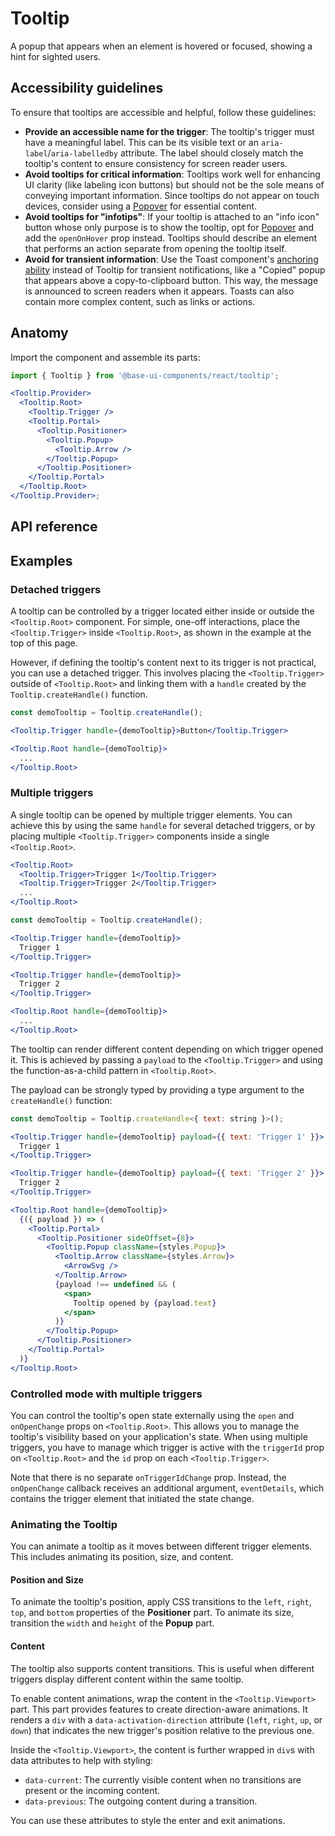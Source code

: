 # Tooltip

<Subtitle>
  A popup that appears when an element is hovered or focused, showing a hint for sighted users.
</Subtitle>
<Meta
  name="description"
  content="A high-quality, unstyled React tooltip component that appears when an element is hovered or focused, showing a hint for sighted users."
/>

<Demo path="./demos/hero" />

## Accessibility guidelines

To ensure that tooltips are accessible and helpful, follow these guidelines:

- **Provide an accessible name for the trigger**: The tooltip's trigger must have a meaningful label. This can be its visible text or an `aria-label`/`aria-labelledby` attribute. The label should closely match the tooltip's content to ensure consistency for screen reader users.
- **Avoid tooltips for critical information**: Tooltips work well for enhancing UI clarity (like labeling icon buttons) but should not be the sole means of conveying important information. Since tooltips do not appear on touch devices, consider using a [Popover](/react/components/popover) for essential content.
- **Avoid tooltips for "infotips"**: If your tooltip is attached to an "info icon" button whose only purpose is to show the tooltip, opt for [Popover](/react/components/popover) and add the `openOnHover` prop instead. Tooltips should describe an element that performs an action separate from opening the tooltip itself.
- **Avoid for transient information**: Use the Toast component's [anchoring ability](/react/components/toast#anchored-toasts) instead of Tooltip for transient notifications, like a "Copied" popup that appears above a copy-to-clipboard button. This way, the message is announced to screen readers when it appears. Toasts can also contain more complex content, such as links or actions.

## Anatomy

Import the component and assemble its parts:

```jsx title="Anatomy"
import { Tooltip } from '@base-ui-components/react/tooltip';

<Tooltip.Provider>
  <Tooltip.Root>
    <Tooltip.Trigger />
    <Tooltip.Portal>
      <Tooltip.Positioner>
        <Tooltip.Popup>
          <Tooltip.Arrow />
        </Tooltip.Popup>
      </Tooltip.Positioner>
    </Tooltip.Portal>
  </Tooltip.Root>
</Tooltip.Provider>;
```

## API reference

<Reference component="Tooltip" parts="Provider, Root, Trigger, Portal, Positioner, Popup, Arrow" />

## Examples

### Detached triggers

A tooltip can be controlled by a trigger located either inside or outside the `<Tooltip.Root>` component.
For simple, one-off interactions, place the `<Tooltip.Trigger>` inside `<Tooltip.Root>`, as shown in the example at the top of this page.

However, if defining the tooltip's content next to its trigger is not practical, you can use a detached trigger.
This involves placing the `<Tooltip.Trigger>` outside of `<Tooltip.Root>` and linking them with a `handle` created by the `Tooltip.createHandle()` function.

```jsx title="Detached triggers" {3,5} "handle={demoTooltip}"
const demoTooltip = Tooltip.createHandle();

<Tooltip.Trigger handle={demoTooltip}>Button</Tooltip.Trigger>

<Tooltip.Root handle={demoTooltip}>
  ...
</Tooltip.Root>
```

<Demo path="./demos/detached-triggers-simple" />

### Multiple triggers

A single tooltip can be opened by multiple trigger elements.
You can achieve this by using the same `handle` for several detached triggers, or by placing multiple `<Tooltip.Trigger>` components inside a single `<Tooltip.Root>`.

```jsx title="Multiple triggers within the Root part"
<Tooltip.Root>
  <Tooltip.Trigger>Trigger 1</Tooltip.Trigger>
  <Tooltip.Trigger>Trigger 2</Tooltip.Trigger>
  ...
</Tooltip.Root>
```

```jsx title="Multiple detached triggers"
const demoTooltip = Tooltip.createHandle();

<Tooltip.Trigger handle={demoTooltip}>
  Trigger 1
</Tooltip.Trigger>

<Tooltip.Trigger handle={demoTooltip}>
  Trigger 2
</Tooltip.Trigger>

<Tooltip.Root handle={demoTooltip}>
  ...
</Tooltip.Root>
```

The tooltip can render different content depending on which trigger opened it.
This is achieved by passing a `payload` to the `<Tooltip.Trigger>` and using the function-as-a-child pattern in `<Tooltip.Root>`.

The payload can be strongly typed by providing a type argument to the `createHandle()` function:

```jsx title="Detached triggers with payload" {1,3,7} "payload"
const demoTooltip = Tooltip.createHandle<{ text: string }>();

<Tooltip.Trigger handle={demoTooltip} payload={{ text: 'Trigger 1' }}>
  Trigger 1
</Tooltip.Trigger>

<Tooltip.Trigger handle={demoTooltip} payload={{ text: 'Trigger 2' }}>
  Trigger 2
</Tooltip.Trigger>

<Tooltip.Root handle={demoTooltip}>
  {({ payload }) => (
    <Tooltip.Portal>
      <Tooltip.Positioner sideOffset={8}>
        <Tooltip.Popup className={styles.Popup}>
          <Tooltip.Arrow className={styles.Arrow}>
            <ArrowSvg />
          </Tooltip.Arrow>
          {payload !== undefined && (
            <span>
              Tooltip opened by {payload.text}
            </span>
          )}
        </Tooltip.Popup>
      </Tooltip.Positioner>
    </Tooltip.Portal>
  )}
</Tooltip.Root>
```

### Controlled mode with multiple triggers

You can control the tooltip's open state externally using the `open` and `onOpenChange` props on `<Tooltip.Root>`.
This allows you to manage the tooltip's visibility based on your application's state.
When using multiple triggers, you have to manage which trigger is active with the `triggerId` prop on `<Tooltip.Root>` and the `id` prop on each `<Tooltip.Trigger>`.

Note that there is no separate `onTriggerIdChange` prop.
Instead, the `onOpenChange` callback receives an additional argument, `eventDetails`, which contains the trigger element that initiated the state change.

<Demo path="./demos/detached-triggers-controlled" />

### Animating the Tooltip

You can animate a tooltip as it moves between different trigger elements.
This includes animating its position, size, and content.

#### Position and Size

To animate the tooltip's position, apply CSS transitions to the `left`, `right`, `top`, and `bottom` properties of the **Positioner** part.
To animate its size, transition the `width` and `height` of the **Popup** part.

#### Content

The tooltip also supports content transitions.
This is useful when different triggers display different content within the same tooltip.

To enable content animations, wrap the content in the `<Tooltip.Viewport>` part.
This part provides features to create direction-aware animations.
It renders a `div` with a `data-activation-direction` attribute (`left`, `right`, `up`, or `down`) that indicates the new trigger's position relative to the previous one.

Inside the `<Tooltip.Viewport>`, the content is further wrapped in `div`s with data attributes to help with styling:

- `data-current`: The currently visible content when no transitions are present or the incoming content.
- `data-previous`: The outgoing content during a transition.

You can use these attributes to style the enter and exit animations.

<Demo path="./demos/detached-triggers-full" />
